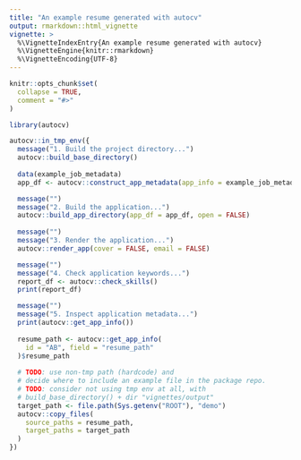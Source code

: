 ```yaml
---
title: "An example resume generated with autocv"
output: rmarkdown::html_vignette
vignette: >
  %\VignetteIndexEntry{An example resume generated with autocv}
  %\VignetteEngine{knitr::rmarkdown}
  %\VignetteEncoding{UTF-8}
---
```


```r
knitr::opts_chunk$set(
  collapse = TRUE,
  comment = "#>"
)
```

```r
library(autocv)
```

```r
autocv::in_tmp_env({
  message("1. Build the project directory...")
  autocv::build_base_directory()
  
  data(example_job_metadata)
  app_df <- autocv::construct_app_metadata(app_info = example_job_metadata)

  message("")
  message("2. Build the application...")
  autocv::build_app_directory(app_df = app_df, open = FALSE)
  
  message("")
  message("3. Render the application...")
  autocv::render_app(cover = FALSE, email = FALSE)

  message("")
  message("4. Check application keywords...")
  report_df <- autocv::check_skills()
  print(report_df)

  message("")
  message("5. Inspect application metadata...")
  print(autocv::get_app_info())
  
  resume_path <- autocv::get_app_info(
    id = "AB", field = "resume_path"
  )$resume_path
  
  # TODO: use non-tmp path (hardcode) and
  # decide where to include an example file in the package repo.
  # TODO: consider not using tmp env at all, with 
  # build_base_directory() + dir "vignettes/output"
  target_path <- file.path(Sys.getenv("ROOT"), "demo")
  autocv::copy_files(
    source_paths = resume_path,
    target_paths = target_path
  )
})
```
